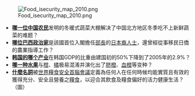 [[File:Food_isecurity_map_2010.png|right]]
*'''[[王樂義|哪一位中国农民]]'''发明的冬暖式蔬菜大棚解决了中国北方地区冬季吃不上新鲜蔬菜的难题？
*'''[[法比奧·安田|哪位巴西政治家]]'''是該國首位入閣擔任[[部長|部長]]的[[日本裔巴西人|日本裔人士]]，還曾經從事移民日僑的農業指導工作？
*'''[[韩国农业|韩国的哪个产业]]'''在韩国GDP的比重由建国初的50%下降到了2005年的2.9%？
*'''[[橙|哪一种水果]]'''与[[柑|柑]]、[[橘|橘]]极易混淆并演化出了[[脐橙|脐橙]]、[[血橙|血橙]]等变种？<!--7月5日-->
*[[粮食安全|'''什麼名詞''']]被[[世界糧食安全首腦會議|世界糧食安全首腦會議]]定義為任何人在任何時候均能實質且有效的獲得充分、安全且營養之[[糧食|糧食]]，以迎合其飲食及糧食偏好的活力健康生活？（圖）<!--中華民國104年2月16日-->